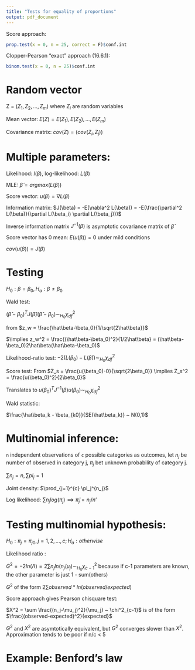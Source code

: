 ```yaml
---
title: "Tests for equality of proportions"
output: pdf_document
---
```


Score approach:

```r
prop.test(x = 0, n = 25, correct = F)$conf.int
```

Clopper-Pearson "exact" approach (16.6.1):

```r
binom.test(x = 0, n = 25)$conf.int
```

# Random vector

Z = $(Z_1, Z_2, ..., Z_m)$ where $Z_i$ are random variables

Mean vector:
$E(Z) = E(Z_1), E(Z_2), ..., E(Z_m)$

Covariance matrix:
$cov(Z) = (cov(Z_i, Z_j))$

# Multiple parameters:

Likelihood: $l(\beta)$, log-likelihood: $L(\beta)$

MLE: $\hat\beta = argmax(L(\beta))$

Score vector: $u(\beta) = \nabla L(\beta)$

Information matrix: $J(\beta) = -E(\nabla^2 L(\beta)) = -E(\frac{\partial^2 L(\beta)}{\partial L(\beta_i) \partial L(\beta_j)})$

Inverse information matrix $J^{-1}(\beta)$ is asymptotic covariance matrix of $\hat\beta$

Score vector has 0 mean: $E(u(\beta)) = 0$ under mild conditions

$cov(u(\beta)) = J(\beta)$

# Testing

$H_0: \beta = \beta_0, H_a: \beta \neq \beta_0$

Wald test:

$(\hat\beta-\beta_0)^TJ(\hat\beta)(\hat\beta-\beta_0) \sim_{H_0} \chi^2_{df}$

from $z_w = \frac{\hat\beta-\beta_0}{1/\sqrt{2\hat\beta}}$

$\implies z_w^2 = \frac{(\hat\beta-\beta_0)^2}{1/2\hat\beta} = (\hat\beta-\beta_0)2\hat\beta(\hat\beta-\beta_0)$ 

Likelihood-ratio test:
$-2(L(\beta_0)-L(\hat\beta)) \sim_{H_0} \chi^2_{df}$

Score test:
From $Z_s = \frac{u(\beta_0)-0}{\sqrt{2\beta_0}} \implies Z_s^2 = \frac{u(\beta_0)^2}{2\beta_0}$

Translates to $u(\beta_0)^T J^{-1}(\beta) u(\beta_0) \sim_{H_0} \chi^2_{df}$


Wald statistic:

$\frac{\hat\beta_k - \beta_{k0}}{SE(\hat\beta_k)} ~ N(0,1)$

# Multinomial inference:

`n` independent observations of `c` possible categories as outcomes, let $n_j$ be number of observed in category j, $\pi_j$ bet unknown probability of category j.

$\sum n_j = n, \sum pi_j = 1$

Joint density: $\prod_{j=1}^{c} \pi_j^{n_j}$

Log likelihood: $\sum n_j log(\pi_j) \implies \hat\pi_j = n_j/n$'

# Testing multinomial hypothesis:

$H_0: \pi_j = \pi_{j0}, j = 1, 2, ..., c; H_a: otherwise$

Likelihood ratio :

$G^2 = -2 ln(\Lambda) = 2\sum n_j ln(n_j/\mu_j) \sim_{H_0} \chi^2_{c-1}$ because if c-1 parameters are known, the other parameter is just 1 - sum(others)

$G^2$ of the form $2 \sum observed * ln(observed/expected)$

Score approach gives Pearson chisquare test:

$X^2 = \sum \frac{(n_j-\mu_j)^2}{\mu_j} ~ \chi^2_{c-1}$ is of the form $\frac{(observed-expected)^2}{expected}$

$G^2$ and $X^2$ are asymtotically equivalent, but $G^2$ converges slower than $X^2$. Approximation tends to be poor if n/c < 5

# Example: Benford's law